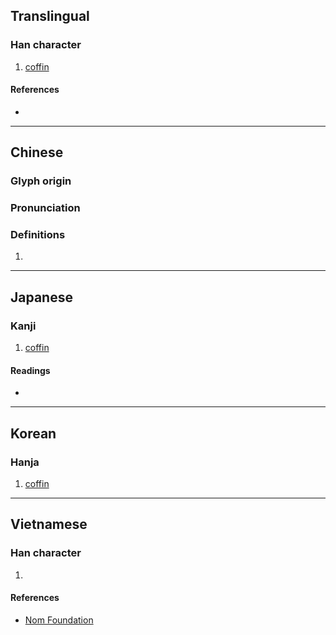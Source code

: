 {{also|椫}}
{{character info/new}}
==Translingual==

===Han character===
{{Han char|rn=75|rad=木|as=12|sn=16|four=46956|canj=DRRJ|ids=⿰木單}}

# [[coffin]]

====References====
* {{Han ref|kx=0552.080|dkj=15504|dj=0940.120|hdz=21291.150|uh=6A3F|ud=27199|bh=E9CD|bd=59853}}

----

==Chinese==
{{zh-forms|s=椫}}

===Glyph origin===
{{Han etym}}

===Pronunciation===
{{zh-pron
|m=shàn
|c=sin6,zin2
|mc=y
|oc=y
|ma=
|cat=n
}}

===Definitions===
{{zh-hanzi}}

# {{rfdef|lang=zh}}

----

==Japanese==

===Kanji===
{{ja-kanji|grade=|rs=木12}}

# [[coffin]]

====Readings====
* {{ja-readings|on=[[せん]] (sen), [[ぜん]] (zen)|kun=[[つげ]] (tsuge)}}

----

==Korean==

===Hanja===
{{ko-hanja|hangeul=전|eumhun=|rv=jeon|mr=chŏn|y=cen}}

# [[coffin]]

----

==Vietnamese==

===Han character===
{{vi-readings|rs=木12|hanviet=[[đàn]], [[thiện]]}}

# {{defn|lang=vi|sort=木12}}

====References====
* [http://nomfoundation.org/common/nom_details.php?codepoint=6a3f Nom Foundation]